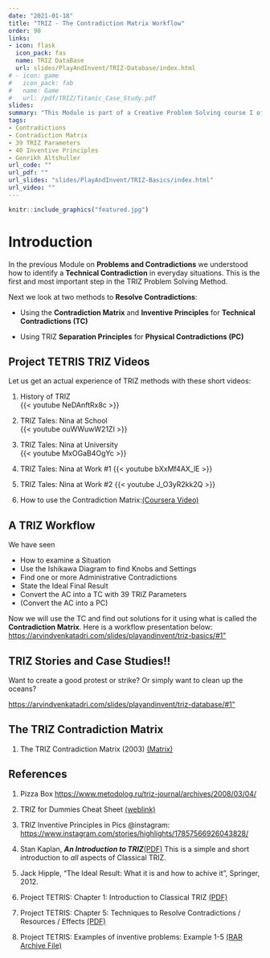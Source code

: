 ```yaml
---
date: "2021-01-18"
title: "TRIZ - The Contradiction Matrix Workflow"
order: 90
links:
- icon: flask
  icon_pack: fas
  name: TRIZ DataBase
  url: slides/PlayAndInvent/TRIZ-Database/index.html
# - icon: game
#   icon_pack: fab
#   name: Game
#   url: /pdf/TRIZ/Titanic_Case_Study.pdf
slides: 
summary: "This Module is part of a Creative Problem Solving course I offer at Srishti Manipal Institute, Bangalore"
tags:
- Contradictions
- Contradiction Matrix
- 39 TRIZ Parameters
- 40 Inventive Principles
- Genrikh Altshuller
url_code: ""
url_pdf: ""
url_slides: "slides/PlayAndInvent/TRIZ-Basics/index.html"
url_video: ""
---
```



```r
knitr::include_graphics("featured.jpg")

```

# Introduction

In the previous Module on **Problems and Contradictions** we understood how to identify a **Technical Contradiction** in everyday situations. This is the first and most important step in the TRIZ Problem Solving Method. 

Next we look at two methods to **Resolve Contradictions**:

- Using the **Contradiction Matrix** and **Inventive Principles** for **Technical Contradictions (TC)**

- Using TRIZ **Separation Principles** for **Physical Contradictions (PC)**


## Project TETRIS TRIZ Videos
Let us get an actual experience of TRIZ methods with these short videos:


1. History of TRIZ   
{{< youtube NeDAnftRx8c >}}
<br>

2. TRIZ Tales: Nina at School   
{{< youtube ouWWuwW21ZI >}} <br>

3. TRIZ Tales: Nina at University   
{{< youtube MxOGaB4OgYc >}}<br>

4. TRIZ Tales: Nina at Work #1 
{{< youtube bXxMf4AX_lE >}}<br>

5. TRIZ Tales: Nina at Work #2 
{{< youtube J_O3yR2kk2Q >}}<br>


6. How to use the Contradiction Matrix:[(Coursera Video)](https://www.coursera.org/lecture/creative-thinking-techniques-and-tools-for-success/contradiction-matrix-DtEKz>)


## A TRIZ Workflow

We have seen  

- How to examine a Situation  
- Use the Ishikawa Diagram to find Knobs and Settings
- Find one or more Administrative Contradictions  
- State the Ideal Final Result  
- Convert the AC into a TC with 39 TRIZ Parameters  
- (Convert the AC into a PC)  

Now we will use the TC and find out solutions for it using what is called the **Contradiction Matrix**. Here is a workflow presentation below:  
<https://arvindvenkatadri.com/slides/playandinvent/triz-basics/#1">


## TRIZ Stories and Case Studies!!

Want to create a good protest or strike? Or simply want to clean up the oceans?

<https://arvindvenkatadri.com/slides/playandinvent/triz-database/#1">

## The TRIZ Contradiction Matrix

1. The TRIZ Contradiction Matrix (2003) [(Matrix)](pdf/TRIZ/TRIZ_interactive_contradiction_matrix_2016.xlsx)



## References

1. Pizza Box <https://www.metodolog.ru/triz-journal/archives/2008/03/04/>

1. TRIZ for Dummies Cheat Sheet [(weblink)](https://www.dummies.com/business/management/triz-for-dummies-cheat-sheet/)

1. TRIZ Inventive Principles in Pics @instagram: <https://www.instagram.com/stories/highlights/17857566926043828/>

1. Stan Kaplan, ***An Introduction to TRIZ***[(PDF)](pdf/TRIZ/Stan Kaplan-Intro-to-TRIZ.pdf)
This is a simple and short introduction to *all* aspects of Classical TRIZ.

1. Jack Hipple, "The Ideal Result: What it is and how to achive it", Springer, 2012.

1. Project TETRIS: Chapter 1: Introduction to Classical TRIZ [(PDF)](https://innovazionesistematica.it/wp-content/uploads/2020/10/EN_01.pdf)


1. Project TETRIS: Chapter 5: Techniques  to  Resolve  Contradictions / Resources / Effects [(PDF)](https://innovazionesistematica.it/wp-content/uploads/2020/10/EN_05.pdf)

1. Project TETRIS: Examples of inventive problems: Example 1-5 [(RAR Archive File)](https://innovazionesistematica.it/wp-content/uploads/2020/10/ExamplesEN.rar)
